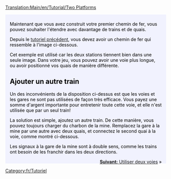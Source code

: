 [[Translation:Main/en/Tutorial/Two Platforms]]{{en/-}}
{{en/Tabs|2|1
|Tutoriel/Deux Quais/Fr|1. Deux quais<!--
-->|Tutoriel/Deux Voies/Fr|2. Deux voies}}
<div style="padding:.5em 1em 1em 1em; border-top:none; background-color:#f1f2fe; color:#000;">
{{fr/Tutoriel}}
Maintenant que vous avez construit votre premier chemin de fer, vous pouvez souhaiter l'étendre avec davantage de trains et de quais.

Depuis le [[Main/fr/Tutoriel|tutoriel précédent]], vous devez avoir un chemin de fer qui ressemble à l'image ci-dessous.
{{en/Phototable|[[File:en/Singletrain.png|400px]]|Deux gares avec un quai et un train.|none}}

Cet exemple est utilisé car les deux stations tiennent bien dans une seule image. Dans votre jeu, vous pouvez avoir une voie plus longue, ou avoir positionné vos quais de manière différente.


== Ajouter un autre train ==
Un des inconvénients de la disposition ci-dessus est que les voies et les gares ne sont pas utilisées de façon très efficace. Vous payez une somme d'argent importante pour entretenir toute cette voie, et elle n'est utilisée que par un seul train!

La solution est simple, ajoutez un autre train. De cette manière, vous pouvez toujours charger du charbon de la mine. Remplacez la gare à la mine par une autre avec deux quais, et connectez le second quai à la voie, comme montré ci-dessous.
{{en/Phototable|[[File:en/TwotrainsOnetrack.png|400px]]|Gare de la mine avec deux quais.|none}}

Les signaux à la gare de la mine sont à double sens, comme les trains ont besoin de les franchir dans les deux directions.

<span style="float: right">[[Main/fr/Tutoriel/Deux Voies|'''Suivant:''' Utiliser deux voies]] &raquo;</span>
</div>
[[Category:fr/Tutoriel]]